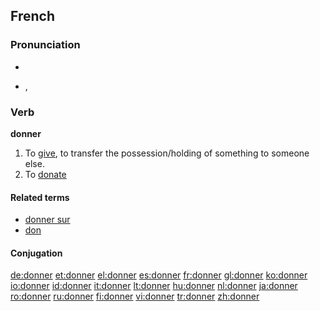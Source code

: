 {{also|Donner}}
==French==

===Pronunciation===
* {{audio|Fr-donner.ogg|audio}}
* {{IPA|/dɔ.ne/|lang=fr}}, {{SAMPA|/dO.ne/}}

===Verb===
'''donner'''

# To [[give]], to transfer the possession/holding of something to someone else.
# To [[donate]]

====Related terms====
* [[donner sur]]
* [[don#French|don]]

====Conjugation====
{{fr-conj-er|donn|avoir}}

[[de:donner]]
[[et:donner]]
[[el:donner]]
[[es:donner]]
[[fr:donner]]
[[gl:donner]]
[[ko:donner]]
[[io:donner]]
[[id:donner]]
[[it:donner]]
[[lt:donner]]
[[hu:donner]]
[[nl:donner]]
[[ja:donner]]
[[ro:donner]]
[[ru:donner]]
[[fi:donner]]
[[vi:donner]]
[[tr:donner]]
[[zh:donner]]